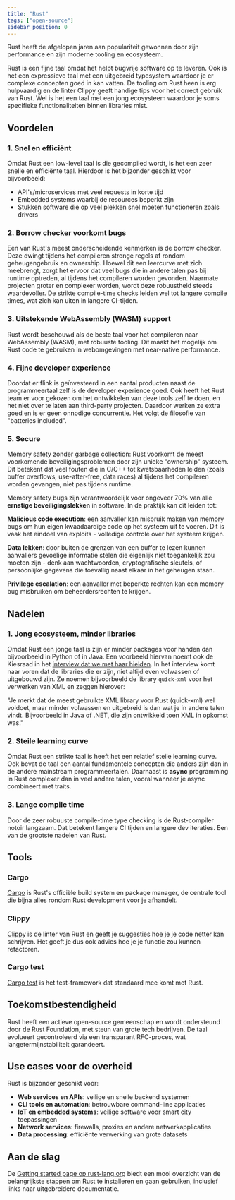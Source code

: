 ```yaml
---
title: "Rust"
tags: ["open-source"]
sidebar_position: 0
---
```



Rust heeft de afgelopen jaren aan populariteit gewonnen door zijn performance en
zijn moderne tooling en ecosysteem.

Rust is een fijne taal omdat het helpt bugvrije software op te leveren. Ook is
het een expressieve taal met een uitgebreid typesystem waardoor je er complexe
concepten goed in kan vatten. De tooling om Rust heen is erg hulpvaardig en de
linter Clippy geeft handige tips voor het correct gebruik van Rust. Wel is het
een taal met een jong ecosysteem waardoor je soms specifieke functionaliteiten
binnen libraries mist.

## Voordelen

### 1. Snel en efficiënt

Omdat Rust een low-level taal is die gecompiled wordt, is het een zeer snelle en
efficiënte taal. Hierdoor is het bijzonder geschikt voor bijvoorbeeld:

- API's/microservices met veel requests in korte tijd
- Embedded systems waarbij de resources beperkt zijn
- Stukken software die op veel plekken snel moeten functioneren zoals drivers

### 2. Borrow checker voorkomt bugs

Een van Rust's meest onderscheidende kenmerken is de borrow checker. Deze dwingt
tijdens het compileren strenge regels af rondom geheugengebruik en ownership.
Hoewel dit een leercurve met zich meebrengt, zorgt het ervoor dat veel bugs die
in andere talen pas bij runtime optreden, al tijdens het compileren worden
gevonden. Naarmate projecten groter en complexer worden, wordt deze robuustheid
steeds waardevoller. De strikte compile-time checks leiden wel tot langere
compile times, wat zich kan uiten in langere CI-tijden.

### 3. Uitstekende WebAssembly (WASM) support

Rust wordt beschouwd als de beste taal voor het compileren naar WebAssembly
(WASM), met robuuste tooling. Dit maakt het mogelijk om Rust code te gebruiken
in webomgevingen met near-native performance.

### 4. Fijne developer experience

Doordat er flink is geïnvesteerd in een aantal producten naast de
programmeertaal zelf is de developer experience goed. Ook heeft het Rust team er
voor gekozen om het ontwikkelen van deze tools zelf te doen, en het niet over te
laten aan third-party projecten. Daardoor werken ze extra goed en is er geen
onnodige concurrentie. Het volgt de filosofie van "batteries included".

### 5. Secure

Memory safety zonder garbage collection: Rust voorkomt de meest voorkomende
beveiligingsproblemen door zijn unieke "ownership" systeem. Dit betekent dat
veel fouten die in C/C++ tot kwetsbaarheden leiden (zoals buffer overflows,
use-after-free, data races) al tijdens het compileren worden gevangen, niet pas
tijdens runtime.

Memory safety bugs zijn verantwoordelijk voor ongeveer 70% van alle **ernstige
beveiligingslekken** in software. In de praktijk kan dit leiden tot:

**Malicious code execution**: een aanvaller kan misbruik maken van memory bugs
om hun eigen kwaadaardige code op het systeem uit te voeren. Dit is vaak het
eindoel van exploits - volledige controle over het systeem krijgen.

**Data lekken**: door buiten de grenzen van een buffer te lezen kunnen
aanvallers gevoelige informatie stelen die eigenlijk niet toegankelijk zou
moeten zijn - denk aan wachtwoorden, cryptografische sleutels, of persoonlijke
gegevens die toevallig naast elkaar in het geheugen staan.

**Privilege escalation**: een aanvaller met beperkte rechten kan een memory bug
misbruiken om beheerdersrechten te krijgen.

## Nadelen

### 1. Jong ecosysteem, minder libraries

Omdat Rust een jonge taal is zijn er minder packages voor handen dan
bijvoorbeeld in Python of in Java. Een voorbeeld hiervan noemt ook de Kiesraad
in het
[interview dat we met haar hielden](https://developer.overheid.nl/blog/2025/03/26/interview-kiesraad-rust#een-jonger-ecosysteem-betekent-minder-uitgebreide-libraries-voor-legacy-standaarden-bijvoorbeeld-xml).
In het interview komt naar voren dat de libraries die er zijn, niet altijd even
volwassen of uitgebouwd zijn. Ze noemen bijvoorbeeld de library `quick-xml` voor
het verwerken van XML en zeggen hierover:

"Je merkt dat de meest gebruikte XML library voor Rust (quick-xml) wel voldoet,
maar minder volwassen en uitgebreid is dan wat je in andere talen vindt.
Bijvoorbeeld in Java of .NET, die zijn ontwikkeld toen XML in opkomst was."

### 2. Steile learning curve

Omdat Rust een strikte taal is heeft het een relatief steile learning curve. Ook
bevat de taal een aantal fundamentele concepten die anders zijn dan in de andere
mainstream programmeertalen. Daarnaast is **async** programming in Rust
complexer dan in veel andere talen, vooral wanneer je async combineert met
traits.

### 3. Lange compile time

Door de zeer robuuste compile-time type checking is de Rust-compiler notoir
langzaam. Dat betekent langere CI tijden en langere dev iteraties. Een van de
grootste nadelen van Rust.

## Tools

### Cargo

[Cargo] is Rust's officiële build system en package manager, de centrale tool die
bijna alles rondom Rust development voor je afhandelt.

### Clippy

[Clippy] is de linter van Rust en geeft je suggesties hoe je je code netter kan
schrijven. Het geeft je dus ook advies hoe je je functie zou kunnen refactoren.

### Cargo test

[Cargo test] is het test-framework dat standaard mee komt met Rust.

[Cargo]: https://doc.rust-lang.org/cargo/
[Clippy]: https://doc.rust-lang.org/clippy/
[Cargo test]: https://doc.rust-lang.org/rustc/tests/index.html

## Toekomstbestendigheid

Rust heeft een actieve open-source gemeenschap en wordt ondersteund door de Rust
Foundation, met steun van grote tech bedrijven. De taal evolueert gecontroleerd
via een transparant RFC-proces, wat langetermijnstabiliteit garandeert.

## Use cases voor de overheid

Rust is bijzonder geschikt voor:

- **Web services en APIs**: veilige en snelle backend systemen
- **CLI tools en automation**: betrouwbare command-line applicaties
- **IoT en embedded systems**: veilige software voor smart city toepassingen
- **Network services**: firewalls, proxies en andere netwerkapplicaties
- **Data processing**: efficiënte verwerking van grote datasets

## Aan de slag

De [Getting started page op rust-lang.org][getting-started] biedt een mooi
overzicht van de belangrijkste stappen om Rust te installeren en gaan gebruiken,
inclusief links naar uitgebreidere documentatie.

[getting-started]: https://rust-lang.org/learn/get-started/

<Grid>
  <Card
    appearance="default"
    description="Bekijk meer Rust projecten om inspiratie op te doen."
    heading="Ontdek meer Rust projecten"
    href="https://oss.developer.overheid.nl/repositories?technologie=80"
    linkLabel="Naar oss.developer.overheid.nl"
  />
  <Card
    appearance="default"
    description="Artikel: deze goede redenen heeft de Kiesraad om Rust te gebruiken."
    heading="De Kiesraad over Rust"
    href="https://developer.overheid.nl/blog/2025/03/26/interview-kiesraad-rust"
    linkLabel="Naar het artikel"
  />
</Grid>
